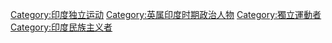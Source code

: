{{Commons_category}}

[[Category:印度独立运动|Category:印度独立运动]]
[[Category:英属印度时期政治人物|Category:英属印度时期政治人物]]
[[Category:獨立運動者|Category:獨立運動者]]
[[Category:印度民族主义者|Category:印度民族主义者]]